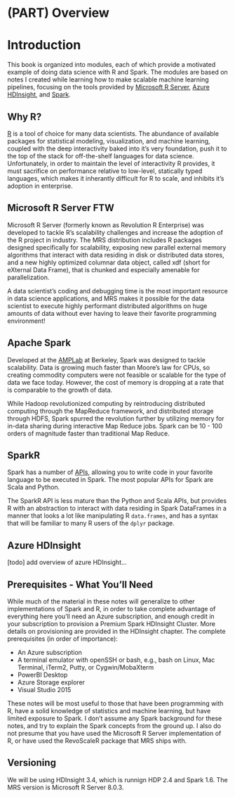 # (PART) Overview {-}

# Introduction

This book is organized into modules, each of which provide a motivated example of doing data science with R and Spark. The modules are based on notes I created while learning how to make scalable machine learning pipelines, focusing on the tools provided by [Microsoft R Server](https://www.microsoft.com/en-us/server-cloud/products/r-server/), [Azure HDInsight](https://azure.microsoft.com/en-us/documentation/services/hdinsight/), and [Spark](http://spark.apache.org/docs/latest/). 

## Why R?
[R](https://www.r-project.org/) is a tool of choice for many data scientists. The abundance of available packages for statistical modeling, visualization, and machine learning, coupled with the deep interactivity baked into it's very foundation, push it to the top of the stack for off-the-shelf languages for data science. Unfortunately, in order to maintain the level of interactivity R provides, it must sacrifice on performance relative to low-level, statically typed languages, which makes it inherantly difficult for R to scale, and inhibits it's adoption in enterprise. 

## Microsoft R Server FTW
Microsoft R Server (formerly known as Revolution R Enterprise) was developed to tackle R's scalability challenges and increase the adoption of the R project in industry. The MRS distribution includes R packages designed specifically for scalability, exposing new parallel external memory algorithms that interact with data residing in disk or distributed data stores, and a new highly optimized columnar data object, called xdf (short for eXternal Data Frame), that is chunked and especially amenable for parallelization.

A data scientist's coding and debugging time is the most important resource in data science applications, and MRS makes it possible for the data scientist to execute highly performant distributed algorithms on huge amounts of data without ever having to leave their favorite programming environment! 

## Apache Spark
Developed at the [AMPLab](https://amplab.cs.berkeley.edu/) at Berkeley, Spark was designed to tackle scalability. Data is growing much faster than Moore's law for CPUs, so creating commodity computers were not feasible or scalable for the type of data we face today. However, the cost of memory is dropping at a rate that is comparable to the growth of data. 

While Hadoop revolutionized computing by reintroducing distributed computing through the MapReduce framework, and distributed storage through HDFS, Spark spurred the revolution further by utilizing memory for in-data sharing during interactive Map Reduce jobs. Spark can be 10 - 100 orders of magnitude faster than traditional Map Reduce.

## SparkR
Spark has a number of [APIs](http://spark.apache.org/docs/latest/api.html), allowing you to write code in your favorite language to be executed in Spark. The most popular APIs for Spark are Scala and Python. 

The SparkR API is less mature than the Python and Scala APIs, but provides R with an abstraction to interact with data residing in Spark DataFrames in a manner that looks a lot like manipulating R `data.frames`, and has a syntax that will be familiar to many R users of the `dplyr` package.

## Azure HDInsight
[todo] add overview of azure HDInsight...

## Prerequisites - What You'll Need

While much of the material in these notes will generalize to other implementations of Spark and R, in order to take complete advantage of everything here you'll need an Azure subscription, and enough credit in your subscription to provision a Premium Spark HDInsight Cluster. More details on provisioning are provided in the HDInsight chapter. The complete prerequisites (in order of importance): 

* An Azure subscription
* A terminal emulator with openSSH or bash, e.g., bash on Linux, Mac Terminal, iTerm2, Putty, or Cygwin/MobaXterm
* PowerBI Desktop
* Azure Storage explorer
* Visual Studio 2015

These notes will be most useful to those that have been programming with R, have a solid knowledge of statistics and machine learning, but have limited exposure to Spark. I don't assume any Spark background for these notes, and try to explain the Spark concepts from the ground up. I also do not presume that you have used the Microsoft R Server implementation of R, or have used the RevoScaleR package that MRS ships with.


## Versioning

We will be using HDInsight 3.4, which is runnign HDP 2.4 and Spark 1.6. The MRS version is Microsoft R Server 8.0.3.